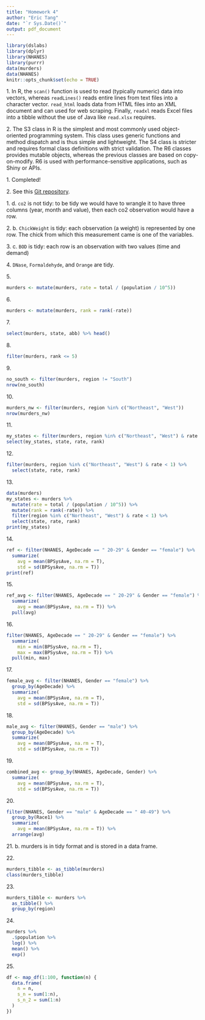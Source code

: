 ```yaml
---
title: "Homework 4"
author: "Eric Tang"
date: "`r Sys.Date()`"
output: pdf_document
---
```


```r
library(dslabs)
library(dplyr)
library(NHANES)
library(purrr)
data(murders)
data(NHANES)
knitr::opts_chunk$set(echo = TRUE)
```

\subsection*{Data Structures}

1\. In R, the `scan()` function is used to read (typically numeric) data into vectors, whereas `readLines()` reads entire lines from text files into a character vector. `read_html` loads data from HTML files into an XML document and can used for web scraping. Finally, `readxl` reads Excel files into a tibble without the use of Java like `read.xlsx` requires.

2\. The S3 class in R is the simplest and most commonly used object-oriented programming system. This class uses generic functions and method dispatch and is thus simple and lightweight. The S4 class is stricter and requires formal class definitions with strict validation. The R6 classes provides mutable objects, whereas the previous classes are based on copy-on-modify. R6 is used with performance-sensitive applications, such as Shiny or APIs. 

\subsection*{Data Structures}

1\. Completed!

2\. See this [Git repository](https://github.com/ericktang/FDS_homework4).

\subsection*{Tidyverse}

1\. d. `co2` is not tidy: to be tidy we would have to wrangle it to have three columns (year, month and value),
 then each co2 observation would have a row.
 
2\. b. `ChickWeight` is tidy: each observation (a weight) is represented by one row. The chick from which this measurement came is one of the variables.
 
3\. c. `BOD` is tidy: each row is an observation with two values (time and demand)

4\. `DNase`, `Formaldehyde`, and `Orange` are tidy.

5\.
```r
murders <- mutate(murders, rate = total / (population / 10^5))
```

6\.
```r
murders <- mutate(murders, rank = rank(-rate))
```

7\. 
```r
select(murders, state, abb) %>% head()
```

8\. 
```r
filter(murders, rank <= 5)
```

9\.
```r
no_south <- filter(murders, region != "South")
nrow(no_south)
```

10\.
```r
murders_nw <- filter(murders, region %in% c("Northeast", "West"))
nrow(murders_nw)
```

11\.
```r
my_states <- filter(murders, region %in% c("Northeast", "West") & rate < 1)
select(my_states, state, rate, rank)
```

12\.
```r
filter(murders, region %in% c("Northeast", "West") & rate < 1) %>%
  select(state, rate, rank)
```

13\.
```r
data(murders)
my_states <- murders %>%
  mutate(rate = total / (population / 10^5)) %>%
  mutate(rank = rank(-rate)) %>%
  filter(region %in% c("Northeast", "West") & rate < 1) %>%
  select(state, rate, rank)
print(my_states)
```


14\. 
```r
ref <- filter(NHANES, AgeDecade == " 20-29" & Gender == "female") %>%
  summarize(
    avg = mean(BPSysAve, na.rm = T),
    std = sd(BPSysAve, na.rm = T))
print(ref)
```

15\. 
```r
ref_avg <- filter(NHANES, AgeDecade == " 20-29" & Gender == "female") %>%
  summarize(
    avg = mean(BPSysAve, na.rm = T)) %>%
  pull(avg)
```

16\.
```r
filter(NHANES, AgeDecade == " 20-29" & Gender == "female") %>%
  summarize(
    min = min(BPSysAve, na.rm = T),
    max = max(BPSysAve, na.rm = T)) %>%
  pull(min, max)
```

17\.
```r
female_avg <- filter(NHANES, Gender == "female") %>%
  group_by(AgeDecade) %>%
  summarize(
    avg = mean(BPSysAve, na.rm = T),
    std = sd(BPSysAve, na.rm = T))
```

18\.
```r
male_avg <- filter(NHANES, Gender == "male") %>%
  group_by(AgeDecade) %>%
  summarize(
    avg = mean(BPSysAve, na.rm = T),
    std = sd(BPSysAve, na.rm = T))
```

19\.
```r
combined_avg <- group_by(NHANES, AgeDecade, Gender) %>%
  summarize(
    avg = mean(BPSysAve, na.rm = T),
    std = sd(BPSysAve, na.rm = T))
```

20\.
```r
filter(NHANES, Gender == "male" & AgeDecade == " 40-49") %>%
  group_by(Race1) %>%
  summarize(
    avg = mean(BPSysAve, na.rm = T)) %>%
  arrange(avg)
```

21\. b. murders is in tidy format and is stored in a data frame.

22\. 
```r
murders_tibble <- as_tibble(murders)
class(murders_tibble)
```

23\. 
```r
murders_tibble <- murders %>%
  as_tibble() %>%
  group_by(region)
```

24\. 
```r
murders %>%
  .$population %>%
  log() %>%
  mean() %>%
  exp()
```

25\.
```r
df <- map_df(1:100, function(n) {
  data.frame(
    n = n,
    s_n = sum(1:n),
    s_n_2 = sum(1:n)
  )
})
```


